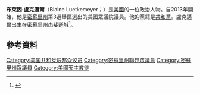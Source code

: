'''布萊因·盧克邁爾'''（Blaine Luetkemeyer；{{bd|1952年|5月7日}}）是[[美國|美國]]的一位政治人物。自2013年開始，他是[[密蘇里州|密蘇里州]]第3選舉區選出的美國眾議院議員。他的黨籍是[[共和黨_(美國)|共和黨]]。盧克邁爾出生在密蘇里州杰斐遜城<ref name=washpost>{{cite web| title = Members of Congress: Blaine Luetkemeyer| publisher = The Washington Post| url = http://projects.washingtonpost.com/congress/members/l000569/| accessdate = 2 January 2011| deadurl = yes| archiveurl = https://web.archive.org/web/20110228210107/http://projects.washingtonpost.com/congress/members/L000569| archivedate = 2011年2月28日}}</ref>。
== 參考資料 ==
{{reflist}}

{{US-poli-bio-stub}}
{{normdaten}}
{{DEFAULTSORT:luetkemeyer}}
[[Category:美国共和党联邦众议员|Category:美国共和党联邦众议员]]
[[Category:密蘇里州聯邦眾議員|Category:密蘇里州聯邦眾議員]]
[[Category:密蘇里州眾議員|Category:密蘇里州眾議員]]
[[Category:美國天主教徒|Category:美國天主教徒]]